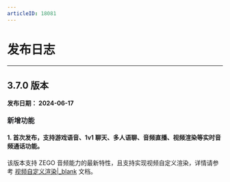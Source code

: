 ```yaml
---
articleID: 18081
---
```

<style>
.hthree{
    margin: 24px 0 20px !important;
    font-size: 16px !important;
    color: #232427 !important;
    font-weight: 600 !important;
    line-height: 1 !important;
    font-family: "PingFangSC-Medium";
}

</style>

# 发布日志

- - -

<!-- Zego-Split-Line Do Not Remove Me -->

## 3.7.0 版本

**发布日期： 2024-06-17** 


<p class="hthree">新增功能</p>

#### 1. 首次发布，支持游戏语音、1v1 聊天、多人语聊、音频直播、视频渲染等实时音频通话功能。

该版本支持 ZEGO 音频能力的最新特性，且支持实现视频自定义渲染，详情请参考 [视频自定义渲染\|_blank](!VideoAdvanced/CustomVideoRender) 文档。
